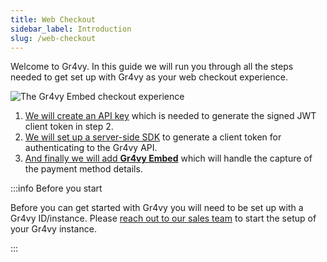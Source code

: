 ```yaml
---
title: Web Checkout
sidebar_label: Introduction
slug: /web-checkout
---
```



Welcome to Gr4vy. In this guide we will run you through all the steps needed to
get set up with Gr4vy as your web checkout experience.

<Image src={embed} title="The Gr4vy Embed checkout experience" />

1. [We will create an API key][1] which is needed to generate the signed JWT client token in step 2.
2. [We will set up a server-side SDK][2] to generate a client token for 
   authenticating to the Gr4vy API.
3. [And finally we will add **Gr4vy Embed**][3] which will handle the capture of
   the payment method details.

:::info Before you start

Before you can get started with Gr4vy you will need to be set up with a Gr4vy ID/instance. 
Please [reach out to our sales team](https://gr4vy.com) to start the setup of your Gr4vy instance.

:::

[1]: /web-checkout/key
[2]: /web-checkout/sdks
[3]: /web-checkout/embed
